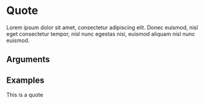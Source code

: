 
<Meta title="quote" component={Quote} />

# Quote

Lorem ipsum dolor sit amet, consectetur adipiscing elit. Donec euismod, nisl eget consectetur tempor, nisl nunc egestas nisi, euismod aliquam nisl nunc euismod.

## Arguments

<ArgsTable of={Quote} />

## Examples

<Canvas>
  <Story name="Default">
    <Quote>This is a quote</Quote>
  </Story>
</Canvas>
